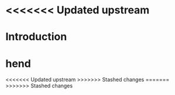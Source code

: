 
<<<<<<< Updated upstream
=======
# Introduction

# hend 
<<<<<<< Updated upstream
>>>>>>> Stashed changes
=======
>>>>>>> Stashed changes
